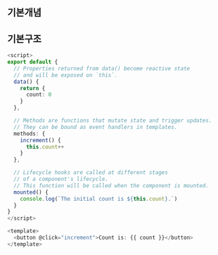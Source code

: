 ## 기본개념

## 기본구조

```ts
<script>
export default {
  // Properties returned from data() become reactive state
  // and will be exposed on `this`.
  data() {
    return {
      count: 0
    }
  },

  // Methods are functions that mutate state and trigger updates.
  // They can be bound as event handlers in templates.
  methods: {
    increment() {
      this.count++
    }
  },

  // Lifecycle hooks are called at different stages
  // of a component's lifecycle.
  // This function will be called when the component is mounted.
  mounted() {
    console.log(`The initial count is ${this.count}.`)
  }
}
</script>

<template>
  <button @click="increment">Count is: {{ count }}</button>
</template>
```